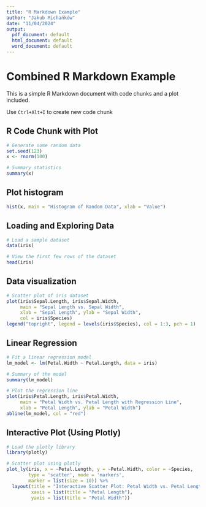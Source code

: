 ---
title: "R Markdown Example"
author: "Jakub Michańków"
date: "11/04/2024"
output:
  pdf_document: default
  html_document: default
  word_document: default
---

# Combined R Markdown Example

This is a simple R Markdown document with code chunks and a plot included.

Use `Ctrl+Alt+I` to create new code chunk

## R Code Chunk with Plot


```{r}
# Generate some random data
set.seed(123)
x <- rnorm(100)

# Summary statistics
summary(x)

```

## Plot histogram

```{r}
hist(x, main = "Histogram of Random Data", xlab = "Value")
```

## Loading and Exploring Data
```{r}
# Load a sample dataset
data(iris)

# View the first few rows of the dataset
head(iris)
```

## Data visualization

```{r}
# Scatter plot of iris dataset
plot(iris$Sepal.Length, iris$Sepal.Width, 
     main = "Sepal Length vs. Sepal Width",
     xlab = "Sepal Length", ylab = "Sepal Width", 
     col = iris$Species)
legend("topright", legend = levels(iris$Species), col = 1:3, pch = 1)
```

## Linear Regression

```{r}
# Fit a linear regression model
lm_model <- lm(Petal.Width ~ Petal.Length, data = iris)

# Summary of the model
summary(lm_model)

# Plot the regression line
plot(iris$Petal.Length, iris$Petal.Width, 
     main = "Petal Width vs. Petal Length with Regression Line",
     xlab = "Petal Length", ylab = "Petal Width")
abline(lm_model, col = "red")
```


## Interactive Plot (Using Plotly)

```{r}
# Load the plotly library
library(plotly)

# Scatter plot using plotly
plot_ly(iris, x = ~Petal.Length, y = ~Petal.Width, color = ~Species,
        type = 'scatter', mode = 'markers', 
        marker = list(size = 10)) %>%
  layout(title = "Interactive Scatter Plot: Petal Width vs. Petal Length",
         xaxis = list(title = "Petal Length"),
         yaxis = list(title = "Petal Width"))
```

